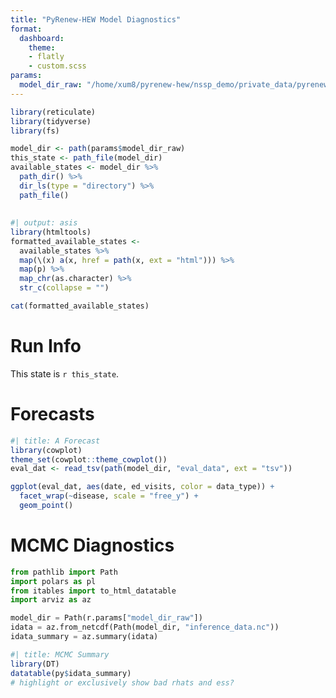 ```yaml
---
title: "PyRenew-HEW Model Diagnostics"
format:
  dashboard:
    theme:
    - flatly
    - custom.scss
params:
  model_dir_raw: "/home/xum8/pyrenew-hew/nssp_demo/private_data/pyrenew-test-output/influenza_r_2024-11-06_f_2024-08-18_t_2024-10-31/CA/" # pragma: allowlist-secret
---
```



```r
library(reticulate)
library(tidyverse)
library(fs)

model_dir <- path(params$model_dir_raw)
this_state <- path_file(model_dir)
available_states <- model_dir %>%
  path_dir() %>%
  dir_ls(type = "directory") %>%
  path_file()
```

## {.sidebar}

```r
#| output: asis
library(htmltools)
formatted_available_states <-
  available_states %>%
  map(\(x) a(x, href = path(x, ext = "html"))) %>%
  map(p) %>%
  map_chr(as.character) %>%
  str_c(collapse = "")

cat(formatted_available_states)
```

# Run Info

::: {.card title="Model Metadata"}
This state is `r this_state`.
:::

# Forecasts

```r
#| title: A Forecast
library(cowplot)
theme_set(cowplot::theme_cowplot())
eval_dat <- read_tsv(path(model_dir, "eval_data", ext = "tsv"))

ggplot(eval_dat, aes(date, ed_visits, color = data_type)) +
  facet_wrap(~disease, scale = "free_y") +
  geom_point()
```

# MCMC Diagnostics

```python
from pathlib import Path
import polars as pl
from itables import to_html_datatable
import arviz as az

model_dir = Path(r.params["model_dir_raw"])
idata = az.from_netcdf(Path(model_dir, "inference_data.nc"))
idata_summary = az.summary(idata)
```

```r
#| title: MCMC Summary
library(DT)
datatable(py$idata_summary)
# highlight or exclusively show bad rhats and ess?
```

